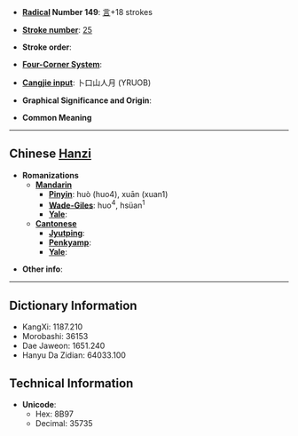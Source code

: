 * '''[[Wiktionary:Chinese radical index| Radical]] Number 149''': [[Wiktionary:Chinese radical index 言|言]]+18 strokes

* '''[[Wiktionary:Chinese total strokes index|Stroke number]]''': [[Wiktionary:Chinese total strokes index 25|25]]

* '''Stroke order''': 

* '''[[Wiktionary:Chinese four corner index|Four-Corner System]]''': 

* '''[[Wiktionary:Chinese Cangjie index|Cangjie input]]''': 卜口山人月 (YRUOB)

* '''Graphical Significance and Origin''': 

* '''Common Meaning'''

----

== Chinese [[Hanzi]] ==

* '''Romanizations'''
** '''[[Mandarin]]'''
*** '''[[Pinyin]]''': huò (huo4), xuān (xuan1)
*** '''[[Wade-Giles]]''': huo<sup>4</sup>, hsüan<sup>1</sup>
*** '''[[Yale]]''': 
** '''[[Cantonese]]'''
*** '''[[Jyutping]]''':
*** '''[[Penkyamp]]''': 
*** '''[[Yale]]''': 

* '''Other info''': 

----

== Dictionary Information ==

* KangXi: 1187.210
* Morobashi: 36153
* Dae Jaweon: 1651.240
* Hanyu Da Zidian: 64033.100

== Technical Information ==

* '''Unicode''':
** Hex: 8B97
** Decimal: 35735